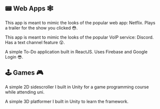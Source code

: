 ## 📟 Web Apps 🕸

<ProjectCard
    title="Netflix Clone"
    link="https://github.com/jefroy/jj-movies/wiki/About-this-SPA-(Single-Page-Application)"
    bg="linear-gradient(to right, #c31432 0%, #240b36 100%)"
    >
This app is meant to mimic the looks of the popular web app: Netflix.
Plays a trailer for the show you clicked 😳.
</ProjectCard>

<ProjectCard
    title="Discord Clone"
    link="https://github.com/jefroy/jj-discord/wiki/About-this-SPA-(Single-Page-Application)"
    bg="linear-gradient(to right, #bdc3c7 0%, #2c3e50 100%)"
    >
This app is meant to mimic the looks of the popular VoIP service: Discord.
Has a text channel feature 😲.
</ProjectCard>

<ProjectCard
    title="To-do App"
    link="https://github.com/jefroy/jj-todo-app/wiki/About-this-SPA-(Single-Page-Application)"
    bg="linear-gradient(to right, #59C173 0%, #a17fe0 50%, #5D26C1 100%)"
    >
A simple To-Do application built in ReactJS.
Uses Firebase and Google Login 😎.
</ProjectCard>

## 🕹 Games 🎮

<ProjectCard
    title="Jo's Jungle Jamboree"
    link="https://github.com/jefroy/gameProgA4"
    bg="linear-gradient(to right, #11998e 0%, #38ef7d 100%)"
    >
A simple 2D sidescroller I built in Unity for a game programming course while attending uni.
</ProjectCard>

<ProjectCard
    title="Boneless Platforms"
    link="https://github.com/jefroy/boneless-platforms"
    bg="linear-gradient(to right, #1a2a6c 0%, #b21f1f 50%, #fdbb2d 100%)"
    >
A simple 3D platformer I built in Unity to learn the framework.
</ProjectCard>

